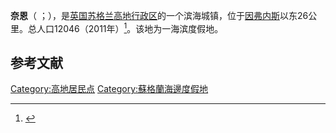 {{NoteTA
|1=zh-hans:奈恩;zh-hk:楠郡;zh-hant:奈恩;
}}
{{Infobox settlement
| name                    = 奈恩
| native_name             = Nairn
| settlement_type         = 城镇
| image_skyline           = Scotland Nairn Church.jpg
| imagesize               = 
| image_caption           = 
| image_flag              = 
| flag_size               = 
| image_shield            = 
| shield_size             = 
| pushpin_map             = Scotland
| pushpin_label_position  = 
| pushpin_map_caption     = 在苏格兰的位置
| latd  =57.583472 |latm  =  |lats  = |latNS  = N 
| longd =3.861510 |longm = |longs = |longEW = W 
| coordinates_type        = region:ES_type:city
| coordinates_display     = inline,title
| subdivision_type        = 国家
| subdivision_name        = 英国
| subdivision_type1       = [[英国行政区划|组成国]]
| subdivision_name1       = [[苏格兰|苏格兰]]
| subdivision_type2       = [[苏格兰行政区划|单一管理区]]
| subdivision_name2       = [[高地_(苏格兰行政区)|高地行政区]]
| area_total_km2          =  
| elevation_m             =  
| population_total        = 12046
| population_as_of        = 2011年
| population_density_km2  =  
| website                 = 
| footnotes               = 
}}
'''奈恩'''（{{Lang-en|Nairn}} {{IPA|/ˈnɛərn/}}；{{Lang-gd|Inbhir Narann}}），是[[英国|英国]][[苏格兰|苏格兰]][[高地_(苏格兰行政区)|高地行政区]]的一个滨海城镇，位于[[因弗内斯|因弗内斯]]以东26公里。总人口12046（2011年）<ref>{{Cite web |url=http://www.highland.gov.uk/yourcouncil/highlandfactsandfigures/census2011.htm |title=http://www.highland.gov.uk/yourcouncil/highlandfactsandfigures/census2011.htm |access-date=2014-09-23 |archive-date=2014-02-09 |archive-url=https://web.archive.org/web/20140209025505/http://www.highland.gov.uk/yourcouncil/highlandfactsandfigures/census2011.htm |dead-url=yes }}</ref>。该地为一海滨度假地。

==参考文献==
{{reflist}}

[[Category:高地居民点|Category:高地居民点]]
[[Category:蘇格蘭海邊度假地|Category:蘇格蘭海邊度假地]]
